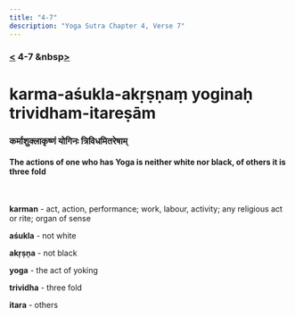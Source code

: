 ```yaml
---
title: "4-7"
description: "Yoga Sutra Chapter 4, Verse 7"
---
```


### [<](/Chapter-4/4-6/) 4-7 &nbsp[>](/Chapter-4/4-8/)

# karma-aśukla-akṛṣṇaṃ yoginaḥ trividham-itareṣām

### कर्माशुक्लाकृष्णं योगिनः त्रिविधमितरेषाम्

#### The actions of one who has Yoga is neither white nor black, of others it is three fold

<br />

**karman** - act, action, performance; work, labour, activity; any religious act or rite; organ of sense

**aśukla** - not white

**akṛṣṇa** - not black

**yoga** - the act of yoking

**trividha** - three fold

**itara** - others
